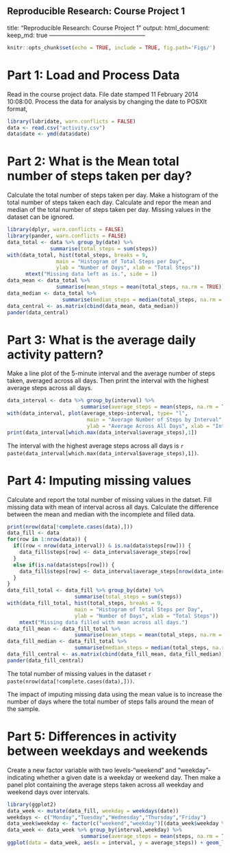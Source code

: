 Reproducible Research: Course Project 1
------------------------------------------------
title: "Reproducible Research: Course Project 1"
output:
  html_document:
      keep_md: true
------------------------------------------------

```r
knitr::opts_chunk$set(echo = TRUE, include = TRUE, fig.path='Figs/')
```

# Part 1: Load and Process Data

Read in the course project data. File date stamped 11 February 2014 10:08:00. Process the data for analysis by changing the date to POSXlt format, 

```r
library(lubridate, warn.conflicts = FALSE)
data <- read.csv("activity.csv")
data$date <- ymd(data$date)
```

# Part 2: What is the Mean total number of steps taken per day?

Calculate the total number of steps taken per day. Make a histogram of the total number of steps taken each day. Calculate and repor the mean and median of the total number of steps taken per day. Missing values in the dataset can be ignored.

```r
library(dplyr, warn.conflicts = FALSE)
library(pander, warn.conflicts = FALSE)
data_total <- data %>% group_by(date) %>% 
              summarise(total_steps = sum(steps))
with(data_total, hist(total_steps, breaks = 9, 
                main = "Histogram of Total Steps per Day", 
                ylab = "Number of Days", xlab = "Total Steps"))
      mtext("Missing data left as is.", side = 1)
data_mean <- data_total %>% 
                summarise(mean_steps = mean(total_steps, na.rm = TRUE))
data_median <- data_total %>% 
                  summarise(median_steps = median(total_steps, na.rm = TRUE))
data_central <- as.matrix(cbind(data_mean, data_median))
pander(data_central)
```

# Part 3: What is the average daily activity pattern?

Make a line plot of the 5-minute interval and the average number of steps taken, averaged across all days. Then print the interval with the highest average steps across all days.


```r
data_interval <- data %>% group_by(interval) %>% 
                        summarise(average_steps = mean(steps, na.rm = TRUE))
with(data_interval, plot(average_steps~interval, type= "l", 
                          main = "Average Number of Steps by Interval", 
                          ylab = "Average Across All Days", xlab = "Intervals"))
print(data_interval[which.max(data_interval$average_steps),1])
```

The interval with the highest average steps across all days is `r paste(data_interval[which.max(data_interval$average_steps),1])`.

# Part 4: Imputing missing values

Calculate and report the total number of missing values in the datset. Fill missing data with mean of interval across all days. Calculate the difference between the mean and median with the incomplete and filled data.

```r
print(nrow(data[!complete.cases(data),]))
data_fill <- data
for(row in 1:nrow(data)) {
  if((row < nrow(data_interval)) & is.na(data$steps[row])) {
    data_fill$steps[row] <- data_interval$average_steps[row]
  }
  else if(is.na(data$steps[row])) {
    data_fill$steps[row] <- data_interval$average_steps[nrow(data_interval)-row%%nrow(data_interval)]
  }
}
data_fill_total <- data_fill %>% group_by(date) %>% 
                      summarise(total_steps = sum(steps))
with(data_fill_total, hist(total_steps, breaks = 9, 
                      main = "Histogram of Total Steps per Day", 
                      ylab = "Number of Days", xlab = "Total Steps"))
    mtext("Missing data filled with mean across all days.")
data_fill_mean <- data_fill_total %>% 
                      summarise(mean_steps = mean(total_steps, na.rm = TRUE))
data_fill_median <- data_fill_total %>% 
                      summarise(median_steps = median(total_steps, na.rm = TRUE))
data_fill_central <- as.matrix(cbind(data_fill_mean, data_fill_median))
pander(data_fill_central)

```

The total number of missing values in the dataset `r paste(nrow(data[!complete.cases(data),]))`.

The impact of imputing missing data using the mean value is to increase the number of days where the total number of steps falls around the mean of the sample.

# Part 5: Differences in activity between weekdays and weekends

Create a new factor variable with two levels-"weekend" and "weekday"-indicating whether a given date is a weekday or weekend day. Then make a panel plot containing the average steps taken across all weekday and weekend days over intervals.

```r
library(ggplot2)
data_week <- mutate(data_fill, weekday = weekdays(date))
weekdays <- c("Monday","Tuesday","Wednesday","Thursday","Friday")
data_week$weekday <- factor(c("weekend","weekday")[(data_week$weekday %in% weekdays)+1L])
data_week <- data_week %>% group_by(interval,weekday) %>% 
                        summarise(average_steps = mean(steps, na.rm = TRUE))
ggplot(data = data_week, aes(x = interval, y = average_steps)) + geom_line() + facet_wrap(~weekday)
```
